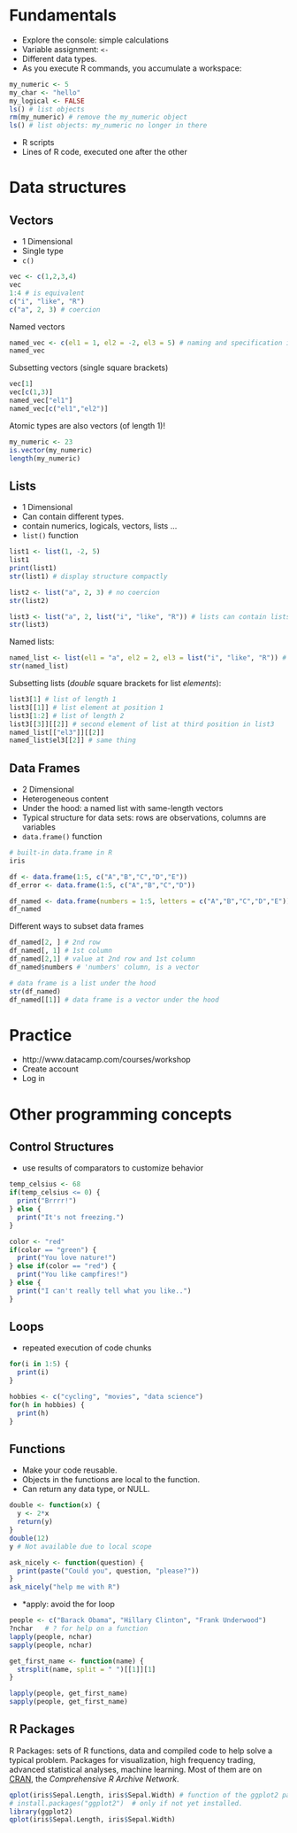 # Fundamentals

- Explore the console: simple calculations
- Variable assignment: `<-`
- Different data types.
- As you execute R commands, you accumulate a workspace:

```r
my_numeric <- 5
my_char <- "hello"
my_logical <- FALSE
ls() # list objects
rm(my_numeric) # remove the my_numeric object
ls() # list objects: my_numeric no longer in there
```

- R scripts
- Lines of R code, executed one after the other

# Data structures

## Vectors

- 1 Dimensional
- Single type
- `c()`

```r
vec <- c(1,2,3,4)
vec
1:4 # is equivalent
c("i", "like", "R")
c("a", 2, 3) # coercion
```

Named vectors

```r
named_vec <- c(el1 = 1, el2 = -2, el3 = 5) # naming and specification in 1 call
named_vec
```

Subsetting vectors (single square brackets)

```r
vec[1]
vec[c(1,3)]
named_vec["el1"]
named_vec[c("el1","el2")]
```

Atomic types are also vectors (of length 1)!

```r
my_numeric <- 23
is.vector(my_numeric)
length(my_numeric)
```

## Lists

- 1 Dimensional
- Can contain different types.
- contain numerics, logicals, vectors, lists ...
- `list()` function

```r
list1 <- list(1, -2, 5)
list1
print(list1)
str(list1) # display structure compactly

list2 <- list("a", 2, 3) # no coercion
str(list2)

list3 <- list("a", 2, list("i", "like", "R")) # lists can contain lists!
str(list3)
```

Named lists:

```r
named_list <- list(el1 = "a", el2 = 2, el3 = list("i", "like", "R")) # same result
str(named_list)
```

Subsetting lists (_double_ square brackets for list _elements_):

```r
list3[1] # list of length 1
list3[[1]] # list element at position 1
list3[1:2] # list of length 2
list3[[3]][[2]] # second element of list at third position in list3
named_list[["el3"]][[2]]
named_list$el3[[2]] # same thing
```

## Data Frames

- 2 Dimensional
- Heterogeneous content
- Under the hood: a named list with same-length vectors
- Typical structure for data sets: rows are observations, columns are variables
- `data.frame()` function

```r
# built-in data.frame in R
iris

df <- data.frame(1:5, c("A","B","C","D","E"))
df_error <- data.frame(1:5, c("A","B","C","D"))

df_named <- data.frame(numbers = 1:5, letters = c("A","B","C","D","E")) # same as a list
df_named
```

Different ways to subset data frames

```r
df_named[2, ] # 2nd row
df_named[, 1] # 1st column
df_named[2,1] # value at 2nd row and 1st column
df_named$numbers # 'numbers' column, is a vector

# data frame is a list under the hood
str(df_named)
df_named[[1]] # data frame is a vector under the hood
```

# Practice

- http://www.datacamp.com/courses/workshop
- Create account
- Log in

# Other programming concepts

## Control Structures

- use results of comparators to customize behavior

```r
temp_celsius <- 68
if(temp_celsius <= 0) {
  print("Brrrr!")
} else {
  print("It's not freezing.")
}

color <- "red"
if(color == "green") {
  print("You love nature!")
} else if(color == "red") {
  print("You like campfires!")
} else {
  print("I can't really tell what you like..")
}
```
    
## Loops
    
- repeated execution of code chunks

```r
for(i in 1:5) {
  print(i)
}

hobbies <- c("cycling", "movies", "data science")
for(h in hobbies) {
  print(h)
}
```

## Functions

- Make your code reusable.
- Objects in the functions are local to the function.
- Can return any data type, or NULL.
    
```r
double <- function(x) {
  y <- 2*x
  return(y)
}
double(12)
y # Not available due to local scope

ask_nicely <- function(question) {
  print(paste("Could you", question, "please?"))
}
ask_nicely("help me with R")
```

- *apply: avoid the for loop

```r
people <- c("Barack Obama", "Hillary Clinton", "Frank Underwood")
?nchar   # ? for help on a function
lapply(people, nchar)
sapply(people, nchar)

get_first_name <- function(name) {
  strsplit(name, split = " ")[[1]][1]
}

lapply(people, get_first_name)
sapply(people, get_first_name)
```

## R Packages

R Packages: sets of R functions, data and compiled code to help solve a typical problem. Packages for visualization, high frequency trading, advanced statistical analyses, machine learning. Most of them are on [CRAN](http://cran.r-project.org/), the _Comprehensive R Archive Network_.

```r
qplot(iris$Sepal.Length, iris$Sepal.Width) # function of the ggplot2 package
# install.packages("ggplot2")  # only if not yet installed.
library(ggplot2)
qplot(iris$Sepal.Length, iris$Sepal.Width)
```

